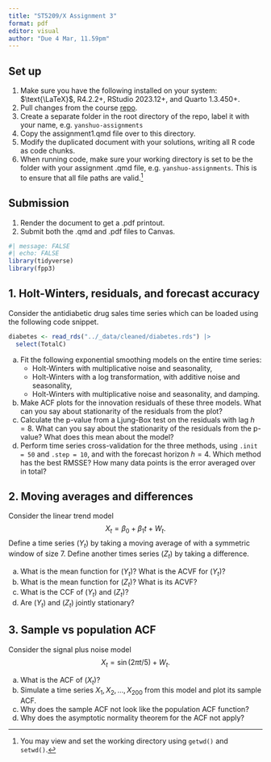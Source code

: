 ```yaml
---
title: "ST5209/X Assignment 3"
format: pdf
editor: visual
author: "Due 4 Mar, 11.59pm"
---
```


## Set up

1.  Make sure you have the following installed on your system: $\text{\LaTeX}$, R4.2.2+, RStudio 2023.12+, and Quarto 1.3.450+.
2.  Pull changes from the course [repo](https://github.com/yanshuotan/st5209-2024).
3.  Create a separate folder in the root directory of the repo, label it with your name, e.g. `yanshuo-assignments`
4.  Copy the assignment1.qmd file over to this directory.
5.  Modify the duplicated document with your solutions, writing all R code as code chunks.
6.  When running code, make sure your working directory is set to be the folder with your assignment .qmd file, e.g. `yanshuo-assignments`. This is to ensure that all file paths are valid.[^1]

[^1]: You may view and set the working directory using `getwd()` and `setwd()`.

## Submission

1.  Render the document to get a .pdf printout.
2.  Submit both the .qmd and .pdf files to Canvas.

```r
#| message: FALSE
#| echo: FALSE
library(tidyverse)
library(fpp3)
```

## 1. Holt-Winters, residuals, and forecast accuracy

Consider the antidiabetic drug sales time series which can be loaded using the following code snippet.

```r
diabetes <- read_rds("../_data/cleaned/diabetes.rds") |>
  select(TotalC)
```

a.  Fit the following exponential smoothing models on the entire time series:
    -   Holt-Winters with multiplicative noise and seasonality,
    -   Holt-Winters with a log transformation, with additive noise and seasonality,
    -   Holt-Winters with multiplicative noise and seasonality, and damping.
b.  Make ACF plots for the innovation residuals of these three models. What can you say about stationarity of the residuals from the plot?
c.  Calculate the p-value from a Ljung-Box test on the residuals with lag $h=8$. What can you say about the stationarity of the residuals from the p-value? What does this mean about the model?
d.  Perform time series cross-validation for the three methods, using `.init = 50` and `.step = 10`, and with the forecast horizon $h=4$. Which method has the best RMSSE? How many data points is the error averaged over in total?

## 2. Moving averages and differences

Consider the linear trend model $$
X_t = \beta_0 + \beta_1 t + W_t.
$$ Define a time series $(Y_t)$ by taking a moving average of with a symmetric window of size 7. Define another times series $(Z_t)$ by taking a difference.

a.  What is the mean function for $(Y_t)$? What is the ACVF for $(Y_t)$?
b.  What is the mean function for $(Z_t)$? What is its ACVF?
c.  What is the CCF of $(Y_t)$ and $(Z_t)$?
d.  Are $(Y_t)$ and $(Z_t)$ jointly stationary?

## 3. Sample vs population ACF

Consider the signal plus noise model $$
X_t = \sin(2\pi t/5) + W_t.
$$

a.  What is the ACF of $(X_t)$?
b.  Simulate a time series $X_1,X_2,\ldots,X_{200}$ from this model and plot its sample ACF.
c.  Why does the sample ACF not look like the population ACF function?
d.  Why does the asymptotic normality theorem for the ACF not apply?
